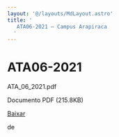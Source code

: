 ```yaml
---
layout: '@/layouts/MdLayout.astro'
title: '
   ATA06-2021 — Campus Arapiraca
  '
---
```




ATA06-2021
==========












 ATA\_06\_2021.pdf
   

 Documento PDF
 (215.8KB)
 

[Baixar](https://arapiraca.ufal.br/graduacao/ciencia-da-computacao/documentos/atas-do-colegiado-e-nde/colegiado/2021/ata_06_2021.pdf/@@download/file/ATA_06_2021.pdf) 



























 de
 

















